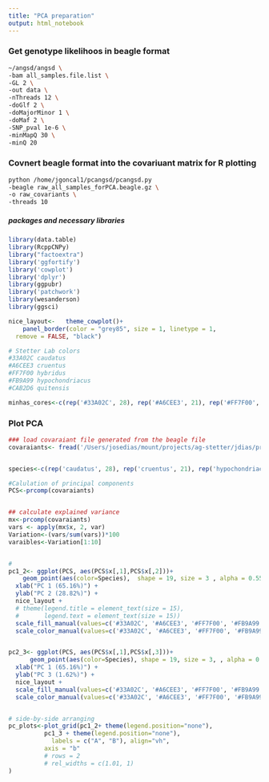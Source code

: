 ```yaml
---
title: "PCA preparation"
output: html_notebook
---
```




### Get genotype likelihoos in beagle format
```bash
~/angsd/angsd \
-bam all_samples.file.list \
-GL 2 \
-out data \
-nThreads 12 \
-doGlf 2 \
-doMajorMinor 1 \
-doMaf 2 \
-SNP_pval 1e-6 \
-minMapQ 30 \
-minQ 20
```


### Covnert beagle format into the covariuant matrix for R plotting

```bash
python /home/jgoncal1/pcangsd/pcangsd.py 
-beagle raw_all_samples_forPCA.beagle.gz \
-o raw_covariants \
-threads 10

```


##### packages and necessary libraries
```r
library(data.table)
library(RcppCNPy)
library("factoextra")
library('ggfortify')
library('cowplot')
library('dplyr')
library(ggpubr)
library('patchwork')
library(wesanderson)
library(ggsci)

nice_layout<-   theme_cowplot()+
    panel_border(color = "grey85", size = 1, linetype = 1,
  remove = FALSE, "black") 

# Stetter Lab colors
#33A02C caudatus
#A6CEE3 cruentus
#FF7F00 hybridus
#FB9A99 hypochondriacus
#CAB2D6 quitensis

minhas_cores<-c(rep('#33A02C', 28), rep('#A6CEE3', 21), rep('#FF7F00', 9),  rep('#FB9A99', 18), rep('#CAB2D6', 12))
```



### Plot PCA

```r

### load covaraiant file generated from the beagle file
covaraiants<- fread('/Users/josedias/mount/projects/ag-stetter/jdias/projects/Genome_browser/data/covariantes_data.cov')


species<-c(rep('caudatus', 28), rep('cruentus', 21), rep('hypochondriacus', 18), rep('hybridus_CA', 5), rep('hybridus_SA', 4), rep('quitensis', 12))

#Calulation of principal components
PCS<-prcomp(covaraiants)


## calculate explained variance
mx<-prcomp(covaraiants) 
vars <- apply(mx$x, 2, var)
Variation<-(vars/sum(vars))*100
varaibles<-Variation[1:10]


# 
pc1_2<- ggplot(PCS, aes(PCS$x[,1],PCS$x[,2]))+
    geom_point(aes(color=Species),  shape = 19, size = 3 , alpha = 0.55) +
  xlab("PC 1 (65.16%)") +
  ylab("PC 2 (28.82%)") +
  nice_layout +
  # theme(legend.title = element_text(size = 15),
  #       legend.text = element_text(size = 15))
  scale_fill_manual(values=c('#33A02C', '#A6CEE3', '#FF7F00', '#FB9A99', '#CAB2D6')) +
  scale_color_manual(values=c('#33A02C', '#A6CEE3', '#FF7F00', '#FB9A99', '#CAB2D6'))


pc2_3<- ggplot(PCS, aes(PCS$x[,1],PCS$x[,3]))+
      geom_point(aes(color=Species), shape = 19, size = 3, , alpha = 0.55)  +
  xlab("PC 1 (65.16%)") +
  ylab("PC 3 (1.62%)") +
  nice_layout +
  scale_fill_manual(values=c('#33A02C', '#A6CEE3', '#FF7F00', '#FB9A99', '#CAB2D6')) +
  scale_color_manual(values=c('#33A02C', '#A6CEE3', '#FF7F00', '#FB9A99', '#CAB2D6'))


# side-by-side arranging
pc_plots<-plot_grid(pc1_2+ theme(legend.position="none"),
          pc1_3 + theme(legend.position="none"),
            labels = c("A", "B"), align="vh",
          axis = "b"
          # rows = 2
          # rel_widths = c(1.01, 1)
) 
          


```

